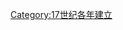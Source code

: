 {{Commons category|1647 establishments}}
{{estcat|164|7|1639|1650}}
[[Category:17世纪各年建立|Category:17世纪各年建立]]